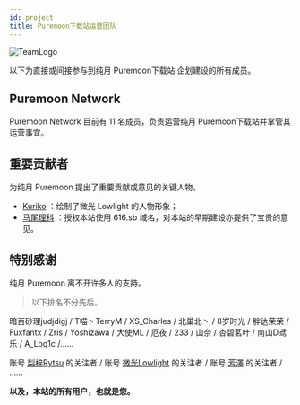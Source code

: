 ```yaml
---
id: project
title: Puremoon下载站运营团队
---
```



![TeamLogo](/img/team_cover.webp)

以下为直接或间接参与到纯月 Puremoon下载站 企划建设的所有成员。

## Puremoon Network

Puremoon Network 目前有 11 名成员，负责运营纯月 Puremoon下载站并掌管其运营事宜。

<TeamRow />

## 重要贡献者

为纯月 Puremoon 提出了重要贡献或意见的关键人物。

- [Kuriko](https://space.bilibili.com/7847180) ：绘制了微光 Lowlight 的人物形象；
- [马尾理科](https://space.bilibili.com/38325976) ：授权本站使用 616.sb 域名，对本站的早期建设亦提供了宝贵的意见。

## 特别感谢

纯月 Puremoon 离不开许多人的支持。

> 以下排名不分先后。

暗百砂理judjdigj / T喵丶TerryM / XS_Charles / 北巢北丶 / 8岁时光 / 胖达荣荣 / Fuxfantx / Zris / Yoshizawa / 大使ML / 厄夜 / 233 / 山奈 / 杏碧茗叶 / 南山D鸢乐 / A_Log1c /……

账号 [梨梓Rytsu](https://space.bilibili.com/5899551) 的关注者 / 账号 [微光Lowlight](https://space.bilibili.com/319171871) 的关注者 / 账号 [芳澤](https://space.bilibili.com/299364) 的关注者 / ……

**以及，本站的所有用户，也就是您。**

